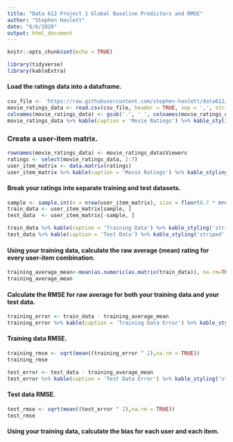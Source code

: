 ```yaml
---
title: "Data 612 Project 1 Global Baseline Predictors and RMSE"
author: "Stephen Haslett"
date: "6/6/2020"
output: html_document
---
```


```r
knitr::opts_chunk$set(echo = TRUE)

library(tidyverse)
library(kableExtra)
```


#### Load the ratings data into a dataframe.
```r
csv_file <- 'https://raw.githubusercontent.com/stephen-haslett/data612/612-project-1/movie_ratings.csv'
movie_ratings_data <- read.csv(csv_file, header = TRUE, sep = ',', stringsAsFactors = FALSE)
colnames(movie_ratings_data) <- gsub('.', ' ', colnames(movie_ratings_data), fixed = TRUE)
movie_ratings_data %>% kable(caption = 'Movie Ratings') %>% kable_styling('striped', full_width = TRUE)
```


### Create a user-item matrix.
```r
rownames(movie_ratings_data) <- movie_ratings_data$Viewers
ratings <- select(movie_ratings_data, 2:7)
user_item_matrix <- data.matrix(ratings)
user_item_matrix %>% kable(caption = 'Movie Ratings') %>% kable_styling('striped', full_width = TRUE)
```


#### Break your ratings into separate training and test datasets.
```r
sample <- sample.int(n = nrow(user_item_matrix), size = floor(0.7 * nrow(user_item_matrix)), replace = FALSE)
train_data <- user_item_matrix[sample, ]
test_data  <- user_item_matrix[-sample, ]

train_data %>% kable(caption = 'Training Data') %>% kable_styling('striped', full_width = TRUE)
test_data %>% kable(caption = 'Test Data') %>% kable_styling('striped', full_width = TRUE)
```


#### Using your training data, calculate the raw average (mean) rating for every user-item combination.
```r
training_average_mean<-mean(as.numeric(as.matrix(train_data)), na.rm=TRUE)
training_average_mean
```


#### Calculate the RMSE for raw average for both your training data and your test data.
```r
training_error <- train_data - training_average_mean
training_error %>% kable(caption = 'Training Data Error') %>% kable_styling('striped', full_width = TRUE)
```


#### Training data RMSE.
```r
training_rmse <- sqrt(mean((training_error ^ 2),na.rm = TRUE))
training_rmse
```


```r
test_error <- test_data - training_average_mean
test_error %>% kable(caption = 'Test Data Error') %>% kable_styling('striped', full_width = TRUE)
```


#### Test data RMSE.
```r
test_rmse <- sqrt(mean((test_error ^ 2),na.rm = TRUE))
test_rmse
```


#### Using your training data, calculate the bias for each user and each item.
```r

```






